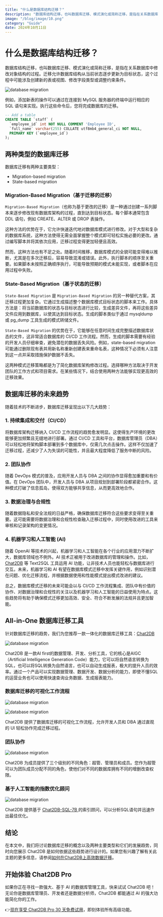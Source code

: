```yaml
---
title: "什么是数据库结构迁移？"
description: "数据库结构迁移，也叫数据库迁移、模式演化或简称迁移，是指在关系数据库中修改对象结构的过程。"
image: "/blog/image/10.png"
category: "Guide" 
date: 2024年10月11日
---
```


# 什么是数据库结构迁移？

数据库结构迁移，也叫数据库迁移、模式演化或简称迁移，是指在关系数据库中修改对象结构的过程。迁移允许数据库结构从当前状态逐步更新为目标状态，这个过程中可能涉及创建新的表或视图、修改字段类型或调整约束条件。

![database migration](/image/blog/migration/1.png)

例如，添加新表的操作可以通过在连接到 MySQL 服务器的终端中运行相应的 SQL 语句来实现。执行这些命令后，您将完成数据库的迁移。

```SQL
-- Add a table
CREATE TABLE `staff` (
  `employee_id` int NOT NULL COMMENT 'Employee ID',
  `full_name` varchar(255) COLLATE utf8mb4_general_ci NOT NULL,
  PRIMARY KEY (`employee_id`)
);
```

## 两种类型的数据库迁移

数据库迁移有两种主要类型：

- Migration-based migration
- State-based migration 

### Migration-Based Migration（基于迁移的迁移）

`Migration-Based Migration`（也称为基于更改的迁移）是一种通过创建一系列脚本来逐步修改现有数据库架构的过程，直到达到目标状态。每个脚本通常包含 DDL 语句，例如 CREATE、ALTER 或 DROP 表操作。

这种方法的优势在于，它允许快速迭代地对数据库模式进行修改。对于大型和复杂的数据库系统，这种方法使得无需全面掌握整个模式即可轻松实施必要的更改。通过编写脚本并将其依次应用，迁移过程变得更加轻便且高效。

然而，这种方法也有不足之处。随着时间推移，数据库模式的全貌可能变得难以推断，尤其是在多次迁移后，容易导致混淆或错误。此外，执行脚本的顺序至关重要。如果脚本未按照正确顺序执行，可能导致预期的模式未能实现，或者脚本在应用过程中失败。

### State-Based Migration（基于状态的迁移）

`State-Based Migration` 是 `Migration-Based Migration` 的另一种替代方案，其迁移过程更加复杂。它通过生成描述整个数据库模式目标状态的脚本来工作。具体方法是：将当前数据库的状态与目标状态进行比较，生成差异文件，再将这些差异文件应用到数据库，以使其达到目标状态。生成的脚本类似于通过 mysqldump 或 pg_dump 工具生成的模式转储文件。

`State-Based Migration` 的优势在于，它能够在任意时间生成完整描述数据库状态的文件，这非常适合数据库的 CI/CD 工作流程。然而，生成的脚本需要有经验的开发人员仔细审查，避免潜在的数据丢失风险。例如，state-based migration 可能通过删除现有表并用新名称重新创建表来重命名表，这种情况下必须有人注意到这一点并采取措施保护数据不丢失。

这两种模式迁移策略都是为了简化数据库架构修改过程。选择哪种方法取决于开发团队的工作方式和项目需求。在某些情况下，结合使用两种方法能够实现更高效的迁移效果。

## 数据库迁移的未来趋势

随着技术的不断进步，数据库迁移呈现出以下几大趋势：

### 1. 持续集成和交付（CI/CD）

将数据库架构迁移纳入 CI/CD 工作流程的趋势愈发明显。这使得生产环境的更改能够更加频繁且无缝地进行部署。通过 CI/CD 工具和平台，数据库管理员（DBA）可以轻松地将架构脚本部署到多个数据库中，仅需几次点击操作。这样不仅加速了迁移过程，还减少了人为失误的可能性，并且最大程度降低了服务中断的风险。

### 2. 团队协作  

随着 DevOps 模式的普及，应用开发人员与 DBA 之间的协作显得愈加重要和有价值。在 DevOps 团队中，开发人员与 DBA 从项目规划到部署阶段都紧密合作。这种模式打破了信息孤岛，使得双方能够共享信息，从而更高效地合作。

### 3. 数据治理与合规性  

随着数据隐私和安全法规的日益严格，确保数据库迁移符合这些要求变得至关重要。这可能需要将数据治理和合规性检查融入迁移过程中，同时使用改进的工具来审核和记录架构的变更情况。

### 4. 机器学习和人工智能 (AI) 

随着 OpenAI 等技术的兴起，机器学习和人工智能在各个行业的应用潜力不断扩大，数据库领域也不例外。AI 技术正被用于改进数据库的管理和操作。比如，[Chat2DB](https://chat2db.ai/zh-CN) 等 Text2SQL 工具运用 AI 功能，让非技术人员也能轻松与数据库进行交互。未来，机器学习和 AI 有望在数据库模式迁移中发挥关键作用，例如识别潜在问题、优化迁移流程，并根据数据使用和性能模式提出模式改进的建议。

总之，数据库模式迁移的未来可能会以与 CI/CD 工作流程集成、团队中有价值的协作、对数据治理和合规性的关注以及机器学习和人工智能的日益使用为特点。这些趋势将有助于确保模式迁移更加高效、安全、符合不断发展的法规并且更加智能。

## All-in-One 数据库迁移工具

针对数据库迁移的趋势，我们为您推荐一款一体化的数据库迁移工具：[Chat2DB](https://chat2db.ai/zh-CN)

![database migration](/image/blog/migration/2.png)

Chat2DB 是一款AI first的数据管理、开发、分析工具，它的核心是AIGC（Artificial Intelligence Generation Code）能力，它可以将自然语言转换为SQL，也可以将SQL转换为自然语言，也可以自动生成报表，极大的提升人员的效率。通过一个产品可以实现数据管理、数据开发、数据分析的能力，即使不懂SQL的运营业务也可以使用快速查询业务数据、生成报表能力。

### 数据库迁移的可视化工作流程

![database migration](/image/blog/migration/3.png)

![database migration](/image/blog/migration/4.png)

Chat2DB 提供了数据库迁移的可视化工作流程，允许开发人员和 DBA 通过直观的 UI 轻松协作完成迁移过程。

### 团队协作

![database migration](/image/blog/migration/5.png)

Chat2DB 为成员提供了三个级别的不同角色：超管、管理员和成员。您作为超管可以为团队成员分配不同的角色，使他们对不同的数据库拥有不同的增删改查权限。

### 基于人工智能的指数优化顾问

![database migration](/image/blog/migration/6.png)

Chat2DB 提供基于 [Chat2DB-SQL-7B ](https://docs.chat2db.ai/zh-CN/blog/Chat2DB-SQL-7B)的索引顾问，可以分析SQL语句并迅速作出最佳优化。

## 结论

在本文中，我们将讨论数据库迁移的概念以及两种主要类型和它们的发展趋势，同时向您展示 Chat2DB 是如何依据这些趋势进行设计的。如果您有兴趣了解有关此主题的更多信息，请参阅[如何在Chat2DB上高效数据迁移](https://docs.chat2db.ai/zh-CN/docs/data-migration/DBMotion)。

## 开始体验 Chat2DB Pro

如果你正在寻找一款强大、基于 AI 的数据库管理工具，快来试试 Chat2DB 吧！无论你是数据库管理员、开发者还是数据分析师，Chat2DB 都能通过 AI 的强大功能简化你的工作。

👉[现在享受 Chat2DB Pro 30 天免费试用](https://chat2db.ai/zh-CN/pricing)，即刻体验所有高级功能。
